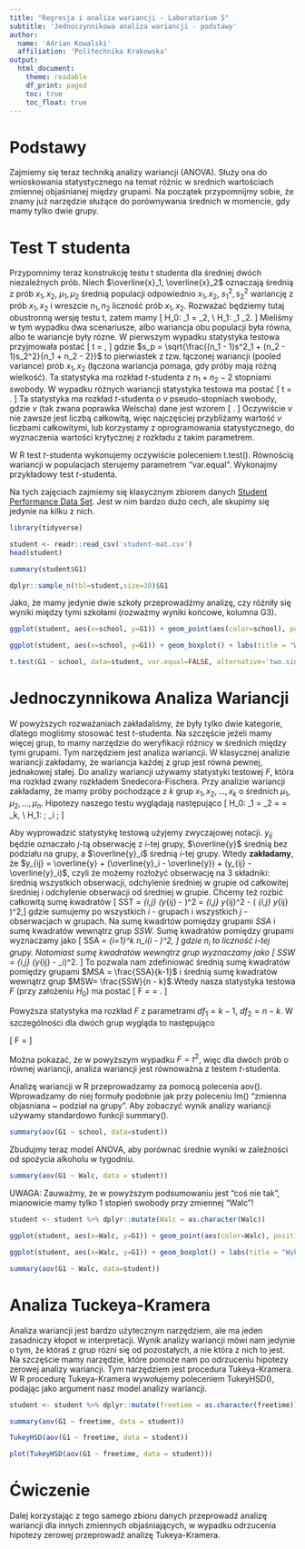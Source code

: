 ```yaml
---
title: "Regresja i analiza wariancji - Laboratorium 5"
subtitle: 'Jednoczynnikowa analiza wariancji - podstawy' 
author: 
  name: 'Adrian Kowalski'
  affiliation: 'Politechnika Krakowska'
output:
  html_document:
    theme: readable
    df_print: paged
    toc: true
    toc_float: true
---
```


# Podstawy

Zajmiemy się teraz techniką analizy wariancji (ANOVA). Służy ona do wnioskowania statystycznego na temat różnic w srednich wartościach zmiennej objaśnianej między grupami. Na początek przypomnijmy sobie, że znamy już narzędzie służące do porównywania średnich w momencie, gdy mamy tylko dwie grupy.

# Test T studenta

Przypomnimy teraz konstrukcję testu t studenta dla średniej dwóch niezależnych prób. Niech $\overline{x}_1, \overline{x}_2$ oznaczają średnią z prób $x_1, x_2$, $\mu_1, \mu_2$ średnią populacji odpowiednio $x_1,x_2$, $s_1^2, s_2^2$ wariancję z prób $x_1, x_2$ i wreszcie $n_1, n_2$ liczność prób $x_1,x_2$. Rozważać będziemy tutaj obustronną wersję testu t, zatem mamy 
\[ H_0: \mu_1 = \mu_2, \\ H_1: \mu_1 \neq \mu_2. \]
Mieliśmy w tym wypadku dwa scenariusze, albo wariancja obu populacji była równa, albo te wariancje były rózne. W pierwszym wypadku statystyka testowa przyjmowała postać
\[ t = \frac{(\overline{x_1} - \overline{x_2}) - (\mu_1 - \mu_2))}{s_p \sqrt{\frac{1}{n_1} + \frac{1}{n_2}}}, \]
gdzie $s_p = \sqrt{\frac{(n_1 - 1)s^2_1 + (n_2 - 1)s_2^2}{n_1 + n_2 - 2}}$ to pierwiastek z tzw. łączonej wariancji (pooled variance) prób $x_1, x_2$ (łączona wariancja pomaga, gdy próby mają różną wielkość). Ta statystyka ma rozkład $t$-studenta z $n_1 + n_2 - 2$ stopniami swobody. W wypadku różnych wariancji statystyka testowa ma postać
\[ t = \frac{\overline{x_1} - \overline{x_2} - (\mu_1 - \mu_2)}{\sqrt{\frac{s^2_1}{n_1}+\frac{s_2^2}{n_2}}}. \]
Ta statystyka ma rozkład $t$-studenta o $v$ pseudo-stopniach swobody, gdzie $v$ (tak zwana poprawka Welscha) dane jest wzorem
\[ \frac{\left(\frac{s^2_1}{n_1} + \frac{s^2_2}{n_2} \right)^2}{\frac{\left( \frac{s_1^2}{n_1}\right)^2}{n_1-1} + \frac{\left( \frac{s_2^2}{n_2}\right)^2}{n_2-1}}. \]
Oczywiście $v$ nie zawsze jest liczbą całkowitą, więc najczęściej przybliżamy wartość $v$ liczbami całkowitymi, lub korzystamy z oprogramowania statystycznego, do wyznaczenia wartości krytycznej z rozkładu z takim parametrem.

W R test $t$-studenta wykonujemy oczywiście poleceniem t.test(). Równością wariancji w populacjach sterujemy parametrem "var.equal". Wykonajmy przykładowy test $t$-studenta.

Na tych zajęciach zajmiemy się klasycznym zbiorem danych [Student Performance Data Set](https://archive.ics.uci.edu/ml/datasets/student+performance). Jest w nim bardzo dużo cech, ale skupimy się jedynie na kilku z nich.

```r
library(tidyverse)
```

```r
student <- readr::read_csv('student-mat.csv')
head(student)
```
```r
summary(student$G1)
```
```r
dplyr::sample_n(tbl=student,size=30)$G1
```
Jako, że mamy jedynie dwie szkoły przeprowadźmy analizę, czy różniły się wyniki między tymi szkołami (rozważmy wyniki końcowe, kolumna G3).
```r
ggplot(student, aes(x=school, y=G1)) + geom_point(aes(color=school), position='jitter') + labs(title = 'Wykres punktowy wyników końcowych z podziałem na szkoły', x='Szkoła', y='Wynik końcowy') + theme(legend.position = 'none')
```
```r
ggplot(student, aes(x=school, y=G1)) + geom_boxplot() + labs(title = "Wykres pudełkowy wyników końcowych w zależności od szkoły", x='Szkoła', y='Wynik końcowy')
```

```r
t.test(G1 ~ school, data=student, var.equal=FALSE, alternative='two.sided')
```

# Jednoczynnikowa Analiza Wariancji

W powyższych rozważaniach zakładaliśmy, że były tylko dwie kategorie, dlatego mogliśmy stosować test $t$-studenta. Na szczęście jeżeli mamy więcej grup, to mamy narzędzie do weryfikacji różnicy w średnich między tymi grupami. Tym narzędziem jest analiza wariancji. W klasycznej analizie wariancji zakładamy, że wariancja każdej z grup jest równa pewnej, jednakowej stałej. Do analizy wariancji używamy statystyki testowej $F$, która ma rozkład zwany rozkładem Snedecora-Fischera. Przy analizie wariancji zakładamy, że mamy próby pochodzące z $k$ grup $x_1, x_2, \dots, x_k$ o średnich $\mu_1, \mu_2, \dots, \mu_n$. Hipotezy naszego testu wyglądają następująco
\[ H_0: \mu_1 = \mu_2 = \dots = \mu_k, \\
H_1: \text{przynajmniej jedna ze średnich} \; \mu_i \; \text{jest różna od pozostałych.}\]

Aby wyprowadzić statystykę testową użyjemy zwyczajowej notacji. $y_{ij}$ będzie oznaczało $j$-tą obserwację z $i$-tej grupy, $\overline{y}$ średnią bez podziału na grupy, a $\overline{y}_i$ średnią $i$-tej grupy. Wtedy **zakładamy**, że $y_{ij} = \overline{y} + (\overline{y}_i - \overline{y}) + (y_{ij} - \overline{y}_i)$, czyli że możemy rozłożyć obserwację na $3$ składniki: średnią wszystkich obserwacji, odchylenie średniej w grupie od całkowitej średniej i odchylenie obserwacji od średniej w grupie. Chcemy też rozbić całkowitą sumę kwadratów \[ SST = \sum_{i,j} (y_{ij} - \overline{y})^2 = \sum_{i,j} y_{ij}^2 - \left( \sum_{i,j} y_{ij} \right)^2,\]
gdzie sumujemy po wszystkich $i$ - grupach i wszystkich $j$ - obserwacjach w grupach. Na sumę kwadrtów pomiędzy grupami $SSA$ i sumę kwadratów wewnątrz grup $SSW$. Sumę kwadratów pomiędzy grupami wyznaczamy jako 
\[ SSA = \sum_{i=1}^k n_i(\overline{y}_i - \overline{y})^2, \]
gdzie $n_i$ to liczność $i$-tej grupy. Natomiast sumę kwadratów wewnątrz grup wyznaczamy jako
\[ SSW = \sum_{i,j} (y_{ij} - \overline{y}_i)^2. \]
To pozwala nam zdefiniować średnią sumę kwadratów pomiędzy grupami $MSA = \frac{SSA}{k-1}$ i średnią sumę kwadratów wewnątrz grup $MSW= \frac{SSW}{n - k}$.Wtedy nasza statystyka testowa $F$ (przy założeniu $H_0$) ma postać
\[ F = \frac{MSA}{MSW} = \frac{\frac{\sum_{i=1}^k n_i(\overline{y}_i - \overline{y})^2}{k-1}}{\frac{\sum_{i,j} (y_{ij} - \overline{y}_i)^2}{n-k}}. \]

Powyższa statystyka ma rozkład $F$ z parametrami $df_1 = k -1$, $df_2 = n - k$. W szczególności dla dwóch grup wygląda to następująco

\[ F = \frac{n_1(\overline{y}_1 - \overline{y})^2 + n_2(\overline{y}_2 - \overline{y})^2}{\frac{\sum_{j=1}^{n_1}(y_{1j} - \overline{y}_1)^2 + \sum_{j=1}^{n_2} (y_{2j} - \overline{y}_2)^2}{n-2}} \]

Można pokazać, że w powyższym wypadku $F = t^2$, więc dla dwóch prób o równej wariancji, analiza wariancji jest równoważna z testem $t$-studenta.

Analizę wariancji w R przeprowadzamy za pomocą polecenia aov(). Wprowadzamy do niej formuły podobnie jak przy poleceniu lm() "zmienna objasniana ~ podział na grupy". Aby zobaczyć wynik analizy wariancji używamy standardowo funkcji summary().

```r
summary(aov(G1 ~ school, data=student))
```
Zbudujmy teraz model ANOVA, aby porównać średnie wyniki w zależności od spożycia alkoholu w tygodniu.

```r
summary(aov(G1 ~ Walc, data = student))
```

UWAGA: Zauważmy, że w powyższym podsumowaniu jest "coś nie tak", mianowicie mamy tylko 1 stopień swobody przy zmiennej "Walc"!

```r
student <- student %>% dplyr::mutate(Walc = as.character(Walc))
```

```r
ggplot(student, aes(x=Walc, y=G1)) + geom_point(aes(color=Walc), position='jitter') + labs(title = 'Wykres punktowy wyników końcowych z podziałem na grupy', x='Częstotliwość spożywania alkoholu w weekend', y='Wynik końcowy') + theme(legend.position = 'none')
```
```r
ggplot(student, aes(x=Walc, y=G1)) + geom_boxplot() + labs(title = "Wykres pudełkowy wyników końcowych z podziałem na grupy", x='Częstotliwość spożywania alkoholu w weekend', y='Wynik końcowy')
```

```r
summary(aov(G1 ~ Walc, data=student))
```


# Analiza Tuckeya-Kramera

Analiza wariancji jest bardzo użytecznym narzędziem, ale ma jeden zasadniczy kłopot w interpretacji. Wynik analizy wariancji mówi nam jedynie o tym, że któraś z grup rózni się od pozostałych, a nie która z nich to jest. Na szczęście mamy narzędzie, które pomoże nam po odrzuceniu hipotezy zerowej analizy wariancji. Tym narzędziem jest procedura Tukeya-Kramera. W R procedurę Tukeya-Kramera wywołujemy poleceniem TukeyHSD(), podając jako argument nasz model analizy wariancji.
```r
student <- student %>% dplyr::mutate(freetime = as.character(freetime))
```
```r
summary(aov(G1 ~ freetime, data = student))
```

```r
TukeyHSD(aov(G1 ~ freetime, data = student))
```

```r
plot(TukeyHSD(aov(G1 ~ freetime, data = student)))
```

# Ćwiczenie

Dalej korzystając z tego samego zbioru danych przeprowadź analizę wariancji dla innych zmiennych objaśniających, w wypadku odrzucenia hipotezy zerowej przeprowadź analizę Tukeya-Kramera.
